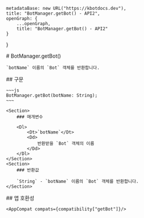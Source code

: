 
    metadataBase: new URL("https://kbotdocs.dev"),
    title: "BotManager.getBot() - API2",
    openGraph: {
        ...openGraph,
        title: "BotManager.getBot() - API2"
    }
}

<Section>
    # BotManager.getBot()

    `botName` 이름의 `Bot` 객체를 반환합니다.
</Section>
<Section>
    ## 구문

    ~~~js
    BotManager.getBot(botName: String);
    ~~~

    <Section>
        ### 매개변수

        <Dl>
            <Dt>`botName`</Dt>
            <Dd>
                반환받을 `Bot` 객체의 이름
            </Dd>
        </Dl>
    </Section>
    <Section>
        ### 반환값

        `String` - `botName` 이름의 `Bot` 객체를 반환합니다.
    </Section>
</Section>
<Section>
    ## 앱 호환성

    <AppCompat compats={compatibility["getBot"]}/>
</Section>